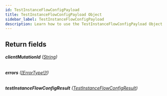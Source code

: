 ```yaml
---
id: TestInstanceFlowConfigPayload
title: TestInstanceFlowConfigPayload Object
sidebar_label: TestInstanceFlowConfigPayload
description: Learn how to use the TestInstanceFlowConfigPayload Object for Builder's API.
---
```


## Return fields

###### <b>clientMutationId</b> ([String](/self-managed/composer/builder/api/schema/scalar/String.mdx))

###### <b>errors</b> ([[ErrorType!]!](/self-managed/composer/builder/api/schema/object/ErrorType.mdx))

###### <b>testInstanceFlowConfigResult</b> ([TestInstanceFlowConfigResult](/self-managed/composer/builder/api/schema/object/TestInstanceFlowConfigResult.mdx))
